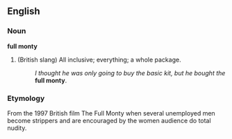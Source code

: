 ==English==
===Noun===
'''full monty'''
# (British slang) All inclusive; everything; a whole package.
#: ''I thought he was only going to buy the basic kit, but he bought the'' '''full monty'''.
===Etymology===
From the 1997 British film The Full Monty when several unemployed men become strippers and are encouraged by the women audience do total nudity.